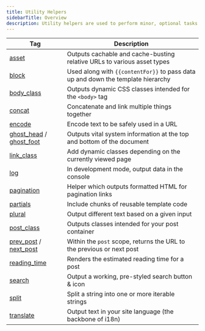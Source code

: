 ```yaml
---
title: Utility Helpers
sidebarTitle: Overview
description: Utility helpers are used to perform minor, optional tasks. Use this reference list to discover what each handlebars helper can do when building a custom Ghost theme.
---
```


| Tag                                                                                                         | Description                                                                      |
| ----------------------------------------------------------------------------------------------------------- | -------------------------------------------------------------------------------- |
| [asset](/themes/helpers/utility/asset/)                                                                        | Outputs cachable and cache-busting relative URLs to various asset types          |
| [block](/themes/helpers/utility/block/)                                                                        | Used along with `{{contentFor}}` to pass data up and down the template hierarchy |
| [body\_class](/themes/helpers/utility/body_class/)                                                             | Outputs dynamic CSS classes intended for the `<body>` tag                        |
| [concat](/themes/helpers/utility/concat/)                                                                      | Concatenate and link multiple things together                                    |
| [encode](/themes/helpers/utility/encode/)                                                                      | Encode text to be safely used in a URL                                           |
| [ghost\_head](/themes/helpers/utility/ghost_head_foot/) / [ghost\_foot](/themes/helpers/utility/ghost_head_foot/) | Outputs vital system information at the top and bottom of the document           |
| [link\_class](/themes/helpers/utility/link_class/)                                                             | Add dynamic classes depending on the currently viewed page                       |
| [log](/themes/helpers/utility/log/)                                                                            | In development mode, output data in the console                                  |
| [pagination](/themes/helpers/utility/pagination/)                                                              | Helper which outputs formatted HTML for pagination links                         |
| [partials](/themes/helpers/utility/partials/)                                                                  | Include chunks of reusable template code                                         |
| [plural](/themes/helpers/utility/plural/)                                                                      | Output different text based on a given input                                     |
| [post\_class](/themes/helpers/utility/post_class/)                                                             | Outputs classes intended for your post container                                 |
| [prev\_post](/themes/helpers/utility/prev_next_post/) / [next\_post](/themes/helpers/utility/prev_next_post/)     | Within the `post` scope, returns the URL to the previous or next post            |
| [reading\_time](/themes/helpers/utility/reading_time/)                                                         | Renders the estimated reading time for a post                                    |
| [search](/themes/helpers/utility/search/)                                                                      | Output a working, pre-styled search button & icon                                |
| [split](/themes/helpers/utility/split/)                                                                        | Split a string into one or more iterable strings                                 |
| [translate](/themes/helpers/utility/translate/)                                                                | Output text in your site language (the backbone of i18n)                         |